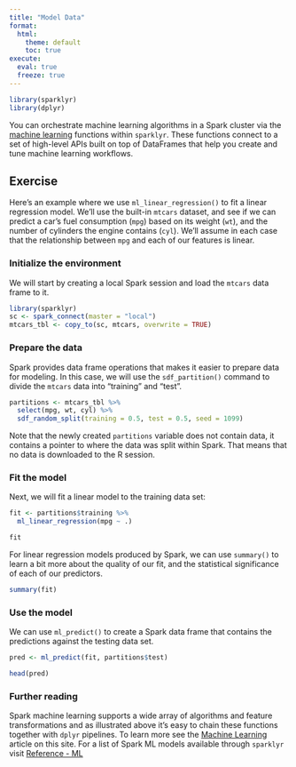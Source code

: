 ```yaml
---
title: "Model Data"
format:
  html:
    theme: default
    toc: true
execute:
  eval: true
  freeze: true
---
```


```r
library(sparklyr) 
library(dplyr)
```


You can orchestrate machine learning algorithms in a Spark cluster via the [machine learning](https://spark.apache.org/docs/latest/mllib-guide.html) functions 
within `sparklyr`. These functions connect to a set of high-level APIs built on
top of DataFrames that help you create and tune machine learning workflows.

## Exercise

Here's an example where we use `ml_linear_regression()` to fit a linear 
regression model. We'll use the built-in `mtcars` dataset, and see if we can 
predict a car's fuel consumption (`mpg`) based on its weight (`wt`), and the
number of cylinders the engine contains (`cyl`). We'll assume in each case that 
the relationship between `mpg` and each of our features is linear.

### Initialize the environment

We will start by creating a local Spark session and load 
the `mtcars` data frame to it.

```r
library(sparklyr)
sc <- spark_connect(master = "local")
mtcars_tbl <- copy_to(sc, mtcars, overwrite = TRUE)
```

### Prepare the data

Spark provides data frame operations that makes it easier to prepare data for
modeling.  In this case, we will use the `sdf_partition()` command to 
divide the `mtcars` data into "training" and "test". 

```r
partitions <- mtcars_tbl %>%
  select(mpg, wt, cyl) %>% 
  sdf_random_split(training = 0.5, test = 0.5, seed = 1099)
```

Note that the newly created `partitions` variable does not contain data, it 
contains a pointer to where the data was split within Spark. That means that no
data is downloaded to the R session.

### Fit the model

Next, we will fit a linear model to the training data set:

```r
fit <- partitions$training %>%
  ml_linear_regression(mpg ~ .)

fit
```

For linear regression models produced by Spark, we can use `summary()` to 
learn a bit more about the quality of our fit, and the statistical significance 
of each of our predictors.

```r
summary(fit)
```
### Use the model

We can use `ml_predict()` to create a Spark data frame that contains the 
predictions against the testing data set.

```r
pred <- ml_predict(fit, partitions$test)

head(pred)
```

### Further reading

Spark machine learning supports a wide array of algorithms and feature 
transformations and as illustrated above it's easy to chain these functions
together with `dplyr` pipelines. To learn more see the  [Machine Learning](/guides/mlib.qmd) 
article on this site. For a list of Spark ML models available through `sparklyr` visit
[Reference - ML](/packages/sparklyr/latest/reference/index.html#spark-machine-learning)
